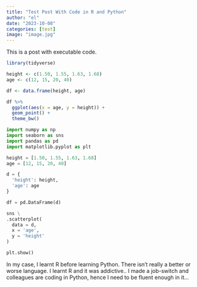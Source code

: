```yaml
---
title: "Test Post With Code in R and Python"
author: "el"
date: "2023-10-08"
categories: [test]
image: "image.jpg"
---
```


This is a post with executable code.

```r
library(tidyverse)

height <- c(1.50, 1.55, 1.63, 1.68)
age <- c(12, 15, 20, 40)

df <- data.frame(height, age)

df %>% 
  ggplot(aes(x = age, y = height)) +
  geom_point() +
  theme_bw()


```

```python
import numpy as np
import seaborn as sns
import pandas as pd
import matplotlib.pyplot as plt

height = [1.50, 1.55, 1.63, 1.68]
age = [12, 15, 20, 40]

d = {
  'height': height,
  'age': age
}

df = pd.DataFrame(d)

sns \
.scatterplot(
  data = d,
  x = 'age',
  y = 'height'
)

plt.show()


```

In my case, I learnt R before learning Python. There isn't really a better or worse language. I learnt R and it was addictive.. I made a job-switch and colleagues are coding in Python, hence I need to be fluent enough in it...
